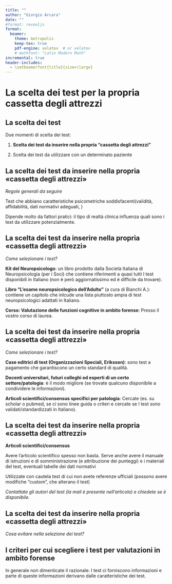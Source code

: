 ```yaml
---
title: ""
author: "Giorgio Arcara"
date: ""
#format: revealjs
format:
  beamer:
    theme: metropolis
    keep-tex: true
    pdf-engine: xelatex  # or xelatex
    # mathfont: "Latin Modern Math"
incremental: true
header-includes:
  - \setbeamerfont{title}{size=\large}
---
```


<!-- the section below is shown only if rendering is beamer from latex. (and format:revealjs is commmented) -->

::: {.content-visible when-format="beamer"}
```{=latex}
% TITLE SLIDES
\title{Metodi Statistici per la Neuropsicologia Forense\\ \vspace{1em} \emph{3. La scelta dei test per la propria cassetta degli attrezzi}}
\author{Giorgio Arcara,\\ Università di Padova \\ IRCCS San Camillo, Venezia}

\titlegraphic{

\vspace*{7cm}
\includegraphics[scale=0.15]{Figures/LogoSanCamilloIRCCS_Unipd_alpha.png}
\hfill \includegraphics[scale=0.15]{Figures/CC_license_3_0.png}
}
\maketitle
```
:::

# La scelta dei test per la propria cassetta degli attrezzi

## La scelta dei test

Due momenti di scelta dei test:

1) **Scelta dei test da inserire nella propria "cassetta degli attrezzi"**

2) Scelta dei test da utilizzare con un determinato paziente

## La scelta dei test da inserire nella propria «cassetta degli attrezzi»

*Regole generali da seguire*

Test che abbiano caratteristiche psicometriche soddisfacenti(validità, affidabilità, dati normativi adeguati, \underline{vedi slides successive})

Dipende molto da fattori pratici: il tipo di realtà clinica influenza quali sono i test da utilizzare potenzialmente.

## La scelta dei test da inserire nella propria «cassetta degli attrezzi»

*Come selezionare i test?*

\underline{Possibili fonti:}

**Kit del Neuropsicologo**: un libro prodotto dalla Società Italiana di Neuropsicologia (per i Soci) che contiene riferimenti a quasi tutti I test disponibili in Italiano (non è però aggiornatissimo ed è difficile da trovare). 

**Libro “L’esame neuropsicologico dell’Adulto”** (a cura di Bianchi A.): contiene un capitolo che inlcude una lista piuttosto ampia di test neuropsicologici adattati in Italiano.

**Corso: Valutazione delle funzioni cognitive in ambito forense**: Presso il vostro corso di laurea.

## La scelta dei test da inserire nella propria «cassetta degli attrezzi»

*Come selezionare i test?*

\underline{Possibili fonti:}

**Case editrici di test (Organizzazioni Speciali, Eriksson)**: sono test a pagamento che garantiscono un certo standard di qualità.

\begin{center}
  \textbf{METODI CHE PREFERISCO}
\end{center}

**Docenti universitari, futuri colleghi ed esperti di un certo settore/patologia**: è il modo migliore (se trovate qualcuno disponibile a condividere le informazioni).

**Articoli scientifici/consensus specifici per patologia**: Cercate (es. su scholar o pubmed, se ci sono linee guida o criteri e cercate se I test sono validati/standardizzati in Italiano).

## La scelta dei test da inserire nella propria «cassetta degli attrezzi»

**Articoli scientifici/consensus**

Avere l’articolo scientifico spesso non basta. Serve anche avere il manuale di istruzioni e di somministrazione (e attribuzione dei punteggi) e i materiali del test, eventuali tabelle dei dati normativi

Utilizzate con cautela test di cui non avete referenze ufficiali  (possono avere modifiche “custom”, che  alterano il test)

*Contattate gli autori del test (la mail è presente nell’articolo) e chiedete se è disponibile.*

## La scelta dei test da inserire nella propria «cassetta degli attrezzi»

*Cosa evitare nella selezione dei test?*

\begin{itemize}[<*>] 
  \item Evitare test troppo datati (se i dati normativi sono troppo vecchi potrebbero non essere utilizzabili) –     \emph{approfondiremo questo}.
  \item Evitare test “fatti in casa”: un test passato da un collega senza dati normativi (magari tradotti da un test in inglese) può essere accattivante (e talvolta utile) ma è limitato nelle informazioni che può fornire. - \emph{approfondiremo questo}.
\end{itemize}

## I criteri per cui scegliere i test per valutazioni in ambito forense

```{=latex}
\begin{columns}
\column{0.7\textwidth}

\textbf{1) Test adeguati alle potenziali domande della valutazioni che dovrete fare}

\column{0.3\textwidth}

\begin{figure}
    \includegraphics[scale=0.04]{Figures/triangle.png}
\end{figure}

\end{columns}
```
\pause

```{=latex}
\begin{columns}
\column{1\textwidth}

\textbf{2)Test con buone capacità psicometriche}
\begin{itemize}[<*>] 
  \item Test con buona validità
  \item Test con buona affidabilità
  \item Test con buone proprietà di altro tipo (es. Valori di cambiamento)
  \item Test con dati normativi adeguati.
\end{itemize}

\column{0\textwidth}
\end{columns}

```
\vspace{2em}

In generale non dimenticate il razionale: I test ci forniscono informazioni e parte di queste informazioni derivano dalle caratteristiche dei test.
